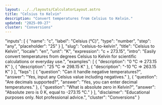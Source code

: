 ```yaml
---
layout: ../../layouts/CalculatorLayout.astro
title: "Celsius to Kelvin"
description: "Convert temperatures from Celsius to Kelvin."
updated: "2025-09-27"
cluster: "Conversions"
---
```



  "inputs": [
    {
      "name": "c",
      "label": "Celsius (°C)",
      "type": "number",
      "step": "any",
      "placeholder": "25"
    }
  ],
  "slug": "celsius-to-kelvin",
  "title": "Celsius to Kelvin",
  "locale": "en",
  "unit": "K",
  "expression": "c + 273.15",
  "intro": "Easily convert temperatures from degrees Celsius to Kelvin for scientific calculations or everyday use.",
  "examples": [
    { "description": "0 °C ⇒ 273.15 K" },
    { "description": "25 °C ⇒ 298.15 K" },
    { "description": "-10 °C ⇒ 263.15 K" }
  ],
  "faqs": [
    { "question": "Can it handle negative temperatures?", "answer": "Yes, input any Celsius value including negatives." },
    { "question": "Are decimals supported?", "answer": "Yes, you can enter decimal temperatures." },
    { "question": "What is absolute zero in Kelvin?", "answer": "Absolute zero is 0 K, equal to -273.15 °C." }
  ],
  "disclaimer": "Educational purposes only. Not professional advice.",
  "cluster": "Conversions"
}

<Calculator schema={schema} />
